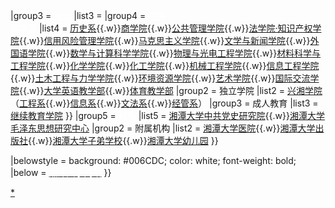 <noinclude></noinclude>{{Navbox
|name = 湘潭大学
|state=collapsed
|title = [[湘潭大学|<font color="#ffffff">湘潭大学</font>]]
|image =
|titlestyle = background: #006CDC; color: #ffffff;
|groupstyle = background: #006CDC;
|liststyle = background: #ffecec;

|group1 = <font color="#ffffff">历史</font>
|list1 = {{Navbox subgroup
|groupstyle = background: #e5e5e5; font-weight: normal;
|group1 = 湘潭大学沿革
|list1 = 湘潭大学<small>(1958-1959)</small>→湘潭大学筹备处<small>(1974)</small>→湘潭大学<small>(1974- )</small>

|group2 = 分校
|list2 = <s>[[吉首大学|湘潭大学湘西分校]]</s>{{.w}}<s>[[湖南科技学院|湘潭大学零陵分校]]</s>
}}

|group3 = <font color="#ffffff">校长</font>
|list3 = {{Navbox subgroup
|groupstyle = background: #e5e5e5; font-weight: normal;
|group1 = 湘潭大学校长（1958）
|list1 = [[王三明]]（1958）
|group2 = 湘潭大学筹备处主任（1974）
|list2 = [[赵冰岩]]（1974）
|group3 = 湘潭大学校长（1958— ）
|list3 = [[李振军]]（1977—1978）{{to}}[[张勇]]（1978—1981）{{to}}[[左维]]（1981—1984）{{to}}[[杨向群]]（1984—1990）{{to}}[[胡学军]]（1990—1994）{{to}}[[潘长良]]（1994—2000）{{to}}[[李树丞]]（2000—2004）{{to}}[[罗和安]]（2004—2013）{{to}}[[黄云清]]（2013—2017）{{to}}[[周益春]]（2017— ）
}}
|group4 = <font color="#ffffff">院系<br />教学部</font>
|list4 = {{Navbox subgroup
|groupstyle = background: #e5e5e5; font-weight: normal;
|group1 = 本部院系
|list1 = [[湘潭大学哲学系|哲学系]]{{.w}}[[湘潭大学历史系|历史系]]{{.w}}[[湘潭大学商学院|商学院]]{{.w}}[[湘潭大学公共管理学院|公共管理学院]]{{.w}}[[湘潭大学法学院·知识产权学院|法学院·知识产权学院]]{{.w}}[[湘潭大学信用风险管理学院|信用风险管理学院]]{{.w}}[[湘潭大学马克思主义学院|马克思主义学院]]{{.w}}[[湘潭大学文学与新闻学院|文学与新闻学院]]{{.w}}[[湘潭大学外国语学院|外国语学院]]{{.w}}[[湘潭大学数学与计算科学学院|数学与计算科学学院]]{{.w}}[[湘潭大学物理与光电工程学院|物理与光电工程学院]]{{.w}}[[湘潭大学材料科学与工程学院|材料科学与工程学院]]{{.w}}[[湘潭大学化学学院|化学学院]]{{.w}}[[湘潭大学化工学院|化工学院]]{{.w}}[[湘潭大学机械工程学院|机械工程学院]]{{.w}}[[湘潭大学信息工程学院|信息工程学院]]{{.w}}[[湘潭大学土木工程与力学学院|土木工程与力学学院]]{{.w}}[[湘潭大学环境资源学院|环境资源学院]]{{.w}}[[湘潭大学艺术学院|艺术学院]]{{.w}}[[湘潭大学国际交流学院|国际交流学院]]{{.w}}[[湘潭大学大学英语教学部|大学英语教学部]]{{.w}}[[湘潭大学体育教学部|体育教学部]]
|group2 = 独立学院
|list2 = [[湘潭大学兴湘学院|兴湘学院]]（[[湘潭大学兴湘学院工程系|工程系]]{{.w}}[[湘潭大学兴湘学院信息系|信息系]]{{.w}}[[湘潭大学兴湘学院文法系|文法系]]{{.w}}[[湘潭大学兴湘学院经管系|经管系]]）
|group3 = 成人教育
|list3 = [[湘潭大学继续教育学院|继续教育学院]]
}}
|group5 = <font color="#ffffff">机构</font>
|list5 = {{Navbox subgroup
|groupstyle = background: #e5e5e5; font-weight: normal;
|group1 = 研究机构
|list1 = [[湘潭大学北京研究院]]{{.w}}[[湘潭大学中共党史研究院]]{{.w}}[[湘潭大学毛泽东思想研究中心]]
|group2 = 附属机构
|list2 = [[湘潭大学医院]]{{.w}}[[湘潭大学出版社]]{{.w}}[[湘潭大学子弟学校]]{{.w}}[[湘潭大学幼儿园]]
}}
<!--
|group5 = <font color="#ffffff">组织</font>
|list5 = {{Navbox subgroup
|groupstyle = background: #e5e5e5; font-weight: normal;
|group1 = 领导机构
|list1 =
|group2 = 学生组织
|list2 =
|group3 = 其他组织
|list3 =
}}

|group6 = <font color="#ffffff">科研</font>
|list6 = {{Navbox subgroup
|groupstyle = background: #e5e5e5; font-weight: normal;
|group1 = 院系
|list1 = 
|group2 = 实验室
|list2 =
}}
-->

|belowstyle = background: #006CDC; color: white; font-weight: bold;
|below = [http://www.xtu.edu.cn/ <font color="#ffffff">湘潭大学网站</font>]
}}<noinclude>

[[Category:湘潭大学|*]]
</noinclude>